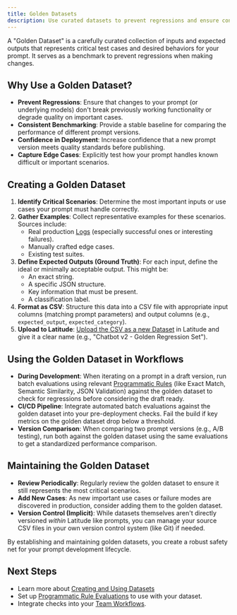 ```yaml
---
title: Golden Datasets
description: Use curated datasets to prevent regressions and ensure consistent prompt performance.
---
```


A "Golden Dataset" is a carefully curated collection of inputs and expected outputs that represents critical test cases and desired behaviors for your prompt. It serves as a benchmark to prevent regressions when making changes.

## Why Use a Golden Dataset?

- **Prevent Regressions**: Ensure that changes to your prompt (or underlying models) don't break previously working functionality or degrade quality on important cases.
- **Consistent Benchmarking**: Provide a stable baseline for comparing the performance of different prompt versions.
- **Confidence in Deployment**: Increase confidence that a new prompt version meets quality standards before publishing.
- **Capture Edge Cases**: Explicitly test how your prompt handles known difficult or important scenarios.

## Creating a Golden Dataset

1.  **Identify Critical Scenarios**: Determine the most important inputs or use cases your prompt must handle correctly.
2.  **Gather Examples**: Collect representative examples for these scenarios. Sources include:
    - Real production [Logs](/guides/logs/overview) (especially successful ones or interesting failures).
    - Manually crafted edge cases.
    - Existing test suites.
3.  **Define Expected Outputs (Ground Truth)**: For each input, define the ideal or minimally acceptable output. This might be:
    - An exact string.
    - A specific JSON structure.
    - Key information that must be present.
    - A classification label.
4.  **Format as CSV**: Structure this data into a CSV file with appropriate input columns (matching prompt parameters) and output columns (e.g., `expected_output`, `expected_category`).
5.  **Upload to Latitude**: [Upload the CSV as a new Dataset](/guides/datasets/overview#1-uploading-csv-files) in Latitude and give it a clear name (e.g., "Chatbot v2 - Golden Regression Set").

## Using the Golden Dataset in Workflows

- **During Development**: When iterating on a prompt in a draft version, run batch evaluations using relevant [Programmatic Rules](/guides/evaluations/programmatic_rules) (like Exact Match, Semantic Similarity, JSON Validation) against the golden dataset to check for regressions before considering the draft ready.
- **CI/CD Pipeline**: Integrate automated batch evaluations against the golden dataset into your pre-deployment checks. Fail the build if key metrics on the golden dataset drop below a threshold.
- **Version Comparison**: When comparing two prompt versions (e.g., A/B testing), run both against the golden dataset using the same evaluations to get a standardized performance comparison.

## Maintaining the Golden Dataset

- **Review Periodically**: Regularly review the golden dataset to ensure it still represents the most critical scenarios.
- **Add New Cases**: As new important use cases or failure modes are discovered in production, consider adding them to the golden dataset.
- **Version Control (Implicit)**: While datasets themselves aren't directly versioned _within_ Latitude like prompts, you can manage your source CSV files in your own version control system (like Git) if needed.

By establishing and maintaining golden datasets, you create a robust safety net for your prompt development lifecycle.

## Next Steps

- Learn more about [Creating and Using Datasets](/guides/datasets/overview)
- Set up [Programmatic Rule Evaluations](/guides/evaluations/programmatic_rules) to use with your dataset.
- Integrate checks into your [Team Workflows](/guides/evaluations/integrating-evaluations-workflow).
